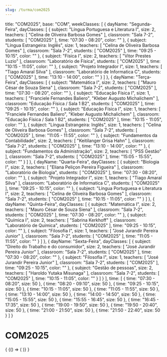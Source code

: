 ```yaml
---
slug: /turma/com2025
---
```

  title: "COM2025",
  base: "COM",
  weekClasses: [
    {
      dayName: "Segunda-Feira",
      dayClasses: [
        {
          subject: "Língua Portuguesa e Literatura I",
          size: 2,
          teachers: [
            "Celina de Oliveira Barbosa Gomes"
          ],
          classroom: "Sala 7-2",
          students: [
            "COM2025"
          ],
          time: "07:30 - 08:20",
          color: ""
        },
        {
          subject: "Língua Estrangeira: Inglês",
          size: 1,
          teachers: [
            "Celina de Oliveira Barbosa Gomes"
          ],
          classroom: "Sala 7-2",
          students: [
            "COM2025"
          ],
          time: "09:25 - 10:15",
          color: ""
        },
        {
          subject: "Física I",
          size: 2,
          teachers: [
            "Vitor Prestes Luzio"
          ],
          classroom: "Laboratório de Física",
          students: [
            "COM2025"
          ],
          time: "10:15 - 11:05",
          color: ""
        },
        {
          subject: "Projeto Integrador I",
          size: 1,
          teachers: [
            "Tiago Amaral Silva"
          ],
          classroom: "Laboratório de Informatica C",
          students: [
            "COM2025"
          ],
          time: "13:10 - 14:00",
          color: ""
        }
      ]
    },
    {
      dayName: "Terça-Feira",
      dayClasses: [
        {
          subject: "Matemática I",
          size: 2,
          teachers: [
            "Mauro César de Souza Siena"
          ],
          classroom: "Sala 7-2",
          students: [
            "COM2025"
          ],
          time: "07:30 - 08:20",
          color: ""
        },
        {
          subject: "Educação Física I",
          size: 1,
          teachers: [
            "Franciele Fernandes Baliero",
            "Kleber Augusto Michalichem"
          ],
          classroom: "Educação Física / Sala 1 B2",
          students: [
            "COM2025"
          ],
          time: "09:25 - 10:15",
          color: ""
        },
        {
          subject: "Educação Física I",
          size: 1,
          teachers: [
            "Franciele Fernandes Baliero",
            "Kleber Augusto Michalichem"
          ],
          classroom: "Educação Física / Sala 1 B2",
          students: [
            "COM2025"
          ],
          time: "10:15 - 11:05",
          color: ""
        },
        {
          subject: "Língua Estrangeira: Inglês",
          size: 1,
          teachers: [
            "Celina de Oliveira Barbosa Gomes"
          ],
          classroom: "Sala 7-2",
          students: [
            "COM2025"
          ],
          time: "11:05 - 11:55",
          color: ""
        },
        {
          subject: "Fundamentos da Contabilidade",
          size: 2,
          teachers: [
            "Keitilanger Grisa Hahn"
          ],
          classroom: "Sala 7-2",
          students: [
            "COM2025"
          ],
          time: "13:10 - 14:00",
          color: ""
        },
        {
          subject: "Fundamentos da Administração",
          size: 2,
          teachers: [
            "PSS Gestão"
          ],
          classroom: "Sala 7-2",
          students: [
            "COM2025"
          ],
          time: "15:05 - 15:55",
          color: ""
        }
      ]
    },
    {
      dayName: "Quarta-Feira",
      dayClasses: [
        {
          subject: "Biologia I",
          size: 2,
          teachers: [
            "Eliana Peliçon Pereira Figueira"
          ],
          classroom: "Laboratório de Biologia",
          students: [
            "COM2025"
          ],
          time: "07:30 - 08:20",
          color: ""
        },
        {
          subject: "Projeto Integrador I",
          size: 1,
          teachers: [
            "Tiago Amaral Silva"
          ],
          classroom: "Laboratório de Informatica C",
          students: [
            "COM2025"
          ],
          time: "09:25 - 10:15",
          color: ""
        },
        {
          subject: "Língua Portuguesa e Literatura I",
          size: 2,
          teachers: [
            "Celina de Oliveira Barbosa Gomes"
          ],
          classroom: "Sala 7-2",
          students: [
            "COM2025"
          ],
          time: "10:15 - 11:05",
          color: ""
        }
      ]
    },
    {
      dayName: "Quinta-Feira",
      dayClasses: [
        {
          subject: "Matemática I",
          size: 2,
          teachers: [
            "Mauro César de Souza Siena"
          ],
          classroom: "Sala 7-2",
          students: [
            "COM2025"
          ],
          time: "07:30 - 08:20",
          color: ""
        },
        {
          subject: "Química I",
          size: 2,
          teachers: [
            "Sabrina Kerkhoff"
          ],
          classroom: "Laboratório de Química",
          students: [
            "COM2025"
          ],
          time: "09:25 - 10:15",
          color: ""
        },
        {
          subject: "Filosofia I",
          size: 1,
          teachers: [
            "José Jurandir Pereira Junior"
          ],
          classroom: "Sala 7-2",
          students: [
            "COM2025"
          ],
          time: "11:05 - 11:55",
          color: ""
        }
      ]
    },
    {
      dayName: "Sexta-Feira",
      dayClasses: [
        {
          subject: "Direito do Trabalho e do consumidor",
          size: 2,
          teachers: [
            "José Jurandir Pereira Junior"
          ],
          classroom: "Sala 7-2",
          students: [
            "COM2025"
          ],
          time: "07:30 - 08:20",
          color: ""
        },
        {
          subject: "Filosofia I",
          size: 1,
          teachers: [
            "José Jurandir Pereira Junior"
          ],
          classroom: "Sala 7-2",
          students: [
            "COM2025"
          ],
          time: "09:25 - 10:15",
          color: ""
        },
        {
          subject: "Gestão de pessoas",
          size: 2,
          teachers: [
            "Haroldo Yutaka Misunaga"
          ],
          classroom: "Sala 7-2",
          students: [
            "COM2025"
          ],
          time: "10:15 - 11:05",
          color: ""
        }
      ]
    }
  ],
  time: [
    {
      time: "07:30 - 08:20",
      size: 50
    },
    {
      time: "08:20 - 09:10",
      size: 50
    },
    {
      time: "09:25 - 10:15",
      size: 50
    },
    {
      time: "10:15 - 11:05",
      size: 50
    },
    {
      time: "11:05 - 11:55",
      size: 50
    },
    {
      time: "13:10 - 14:00",
      size: 50
    },
    {
      time: "14:00 - 14:50",
      size: 50
    },
    {
      time: "15:05 - 15:55",
      size: 50
    },
    {
      time: "15:55 - 16:45",
      size: 50
    },
    {
      time: "16:45 - 17:35",
      size: 50
    },
    {
      time: "19:00 - 19:50",
      size: 50
    },
    {
      time: "19:50 - 20:40",
      size: 50
    },
    {
      time: "21:00 - 21:50",
      size: 50
    },
    {
      time: "21:50 - 22:40",
      size: 50
    }
  ]
}

# COM2025

<div>
  {
    <BrowserOnly>
      {() => (
        <Grid
          title={data.title}
          weekClasses={data.weekClasses}
          time={data.time}
        />
      )}
    </BrowserOnly>
  }
</div>
